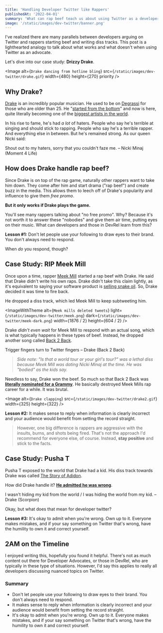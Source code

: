 ```yaml
---
title: 'Handling Developer Twitter like Rappers'
publishedAt: '2022-04-01'
summary: 'What can rap beef teach us about using Twitter as a developer?'
image: '/static/images/dev-twitter/banner.png'
---
```


I've realized there are many parallels between developers arguing on Twitter and rappers starting beef and writing diss tracks. This post is a lighthearted analogy to talk about what works and what doesn't when using Twitter as an advocate.

Let's dive into our case study: **Drizzy Drake**.

<Image
  alt={`Drake dancing from hotline bling`}
  src={`/static/images/dev-twitter/drake.gif`}
  width={480}
  height={270}
  priority
/>

## Why Drake?

[Drake](<https://en.wikipedia.org/wiki/Drake_(musician)>) is an incredibly popular musician. He used to be on [Degrassi](https://en.wikipedia.org/wiki/Degrassi) for those who are older than 25. He "[started from the bottom](https://www.youtube.com/watch?v=RubBzkZzpUA)" and now is here, quite literally becoming one of the [biggest artists in the world](https://www.vogue.co.uk/arts-and-lifestyle/article/drake-worlds-biggest-pop-star).

In his rise to fame, he's had _a lot_ of haters. People who say he's terrible at singing and should stick to rapping. People who say he's a terrible rapper. And everything else in between. But he's remained strong. As our queen Nicki said:

<Callout emoji="📣">
  Shout out to my haters, sorry that you couldn't faze me. – Nicki Minaj (Moment
  4 Life)
</Callout>

## How does Drake handle rap beef?

Since Drake is on top of the rap game, naturally other rappers want to take him down. They come after him and start drama ("rap beef") and create buzz in the media. This allows them to leech off of Drake's popularity and influence to give them _free promo_.

**But it only works if Drake plays the game.**

You'll see many rappers talking about "no free promo". Why? Because it's not worth it to answer these "nobodies" and give them air time, putting eyes on their music. What can developers and those in DevRel learn from this?

<Callout emoji="💡">

**Lesson #1:** Don't let people use your following to draw eyes to their brand. You don't always need to respond.

</Callout>

When _do_ you respond, though?

## Case Study: RIP Meek Mill

Once upon a time, rapper [Meek Mill](https://en.wikipedia.org/wiki/Meek_Mill) started a rap beef with Drake. He said that Drake didn't write his own raps. Drake didn't take this claim lightly, as it's equivalent to saying your software product is [selling snake oil](https://en.wikipedia.org/wiki/Snake_oil). So, Drake decided it was time to fire back.

He dropped a diss track, which led Meek Mill to keep subtweeting him.

<ImageWithTheme
  alt={`Meek mills deleted tweets`}
  light={`/static/images/dev-twitter/meek.png`}
  dark={`/static/images/dev-twitter/meek-dark.png`}
  width={1876 / 2}
  height={604 / 2}
/>

Drake _didn't even wait_ for Meek Mill to respond with an actual song, which is what typically happens in these types of beef. Instead, he dropped another song called [Back 2 Back](https://soundcloud.com/octobersveryown/drake-back-to-back-freestyle).

<Callout emoji="📣">
  Trigger fingers turn to Twitter fingers – Drake (Back 2 Back)
</Callout>

> _Side note: "Is that a world tour or your girl's tour?" was a lethal diss because Meek Mill was dating Nicki Minaj at the time. He was "bodied" as the kids say._

Needless to say, Drake won the beef. So much so that Back 2 Back was **[literally nominated for a Grammy](https://www.complex.com/music/2015/12/drake-back-to-back-first-grammy-nominated-diss-song)**. He basically destroyed Meek Mills rap career for a while. It was brutal.

<Image
  alt={`Drake clapping`}
  src={`/static/images/dev-twitter/drake2.gif`}
  width={325}
  height={322}
/>

<Callout emoji="💡">

**Lesson #2:** It makes sense to reply when information is clearly incorrect and your audience would benefit from setting the record straight.

</Callout>

> However, one big difference is rappers are aggressive with the insults, burns, and shots being fired. That's not the approach I'd recommend for everyone else, of course. Instead, **stay positive** and stick to the facts.

## Case Study: Pusha T

Pusha T exposed to the world that Drake had a kid. His diss track towards Drake was called [The Story of Adidon](https://www.vox.com/2018/5/31/17408862/pusha-t-drake-duppy-diss-beef-explained).

How did Drake handle it? [**He admitted he was wrong**](https://genius.com/a/drake-admits-to-having-a-secret-child-on-his-new-album-scorpion).

<Callout emoji="📣">
  I wasn't hiding my kid from the world / I was hiding the world from my kid. –
  Drake (Scorpion)
</Callout>

Okay, but what does that mean for developer twitter?

<Callout emoji="💡">

**Lesson #3:** It's okay to admit when you're wrong. Own up to it. Everyone makes mistakes, and if your say something on Twitter that's wrong, have the humility to own it and correct yourself.

</Callout>

## 2AM on the Timeline

I enjoyed writing this, hopefully you found it helpful. There's not as much content out there for Developer Advocates, or those in DevRel, who are typically in these type of situations. However, I'd say this applies to really all developers discussing nuanced topics on Twitter.

### Summary

- Don't let people use your following to draw eyes to their brand. You don't always need to respond.
- It makes sense to reply when information is clearly incorrect and your audience would benefit from setting the record straight.
- It's okay to admit when you're wrong. Own up to it. Everyone makes mistakes, and if your say something on Twitter that's wrong, have the humility to own it and correct yourself.
